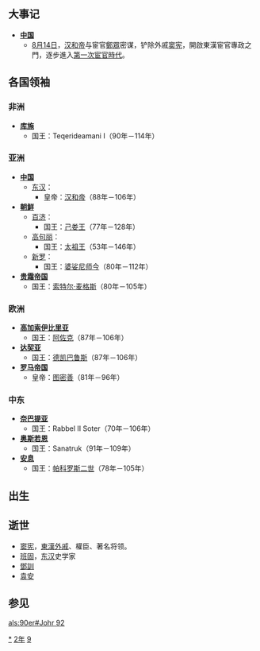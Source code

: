 {{yearTOC|92|东汉'''[[永元_(汉和帝)|永元]]四年'''}}

== 大事记 ==
* '''[[中国|中国]]'''
** [[8月14日|8月14日]]，[[汉和帝|汉和帝]]与宦官[[鄭眾_(宦官)|鄭眾]]密谋，铲除外戚[[窦宪|窦宪]]，開啟東漢宦官專政之門，逐步進入[[第一次宦官時代|第一次宦官時代]]。

== 各国领袖 ==
=== 非洲 ===
*'''[[库施|库施]]'''
**国王：Teqerideamani I（90年－114年）

=== 亚洲 ===
*'''[[中国|中国]]'''
**[[东汉|东汉]]：
***皇帝：[[汉和帝|汉和帝]]（88年－106年）
*'''[[古朝鮮|朝鲜]]'''
**[[百济|百济]]：
***国王：[[己娄王|己娄王]]（77年－128年）
**[[高句丽|高句丽]]：
***国王：[[太祖王|太祖王]]（53年－146年）
**[[新罗|新罗]]：
***国王：[[婆娑尼师今|婆娑尼师今]]（80年－112年）
*'''[[贵霜帝国|贵霜帝国]]'''
**国王：[[索特尔·麦格斯|索特尔·麦格斯]]（80年－105年）

=== 欧洲 ===
*'''[[高加索伊比里亚|高加索伊比里亚]]'''
**国王：[[阿佐克|阿佐克]]（87年－106年）
*'''[[达契亚|达契亚]]'''
**国王：[[德凯巴鲁斯|德凯巴鲁斯]]（87年－106年）
*'''[[罗马帝国|罗马帝国]]'''
**皇帝：[[图密善|图密善]]（81年－96年）

=== 中东 ===
*'''[[奈巴提亚|奈巴提亚]]'''
**国王：Rabbel II Soter（70年－106年）
*'''[[奥斯若恩|奥斯若恩]]'''
**国王：Sanatruk（91年－109年）
*'''[[安息_(国家)|安息]]''' 
**国王：[[帕科罗斯二世|帕科罗斯二世]]（78年－105年）
== 出生 ==
== 逝世 ==
* [[窦宪|窦宪]]，[[東漢|東漢]][[外戚|外戚]]、權臣、著名将领。
* [[班固|班固]]，[[东汉|东汉]]史学家
* [[鄧訓|鄧訓]]
* [[袁安|袁安]]

== 参见 ==
{{Wikisource year mention}}


[[Category:92年|*]]
[[Category:90年代|2年]]
[[Category:1世纪各年|9]]

[[als:90er#Johr_92|als:90er#Johr 92]]